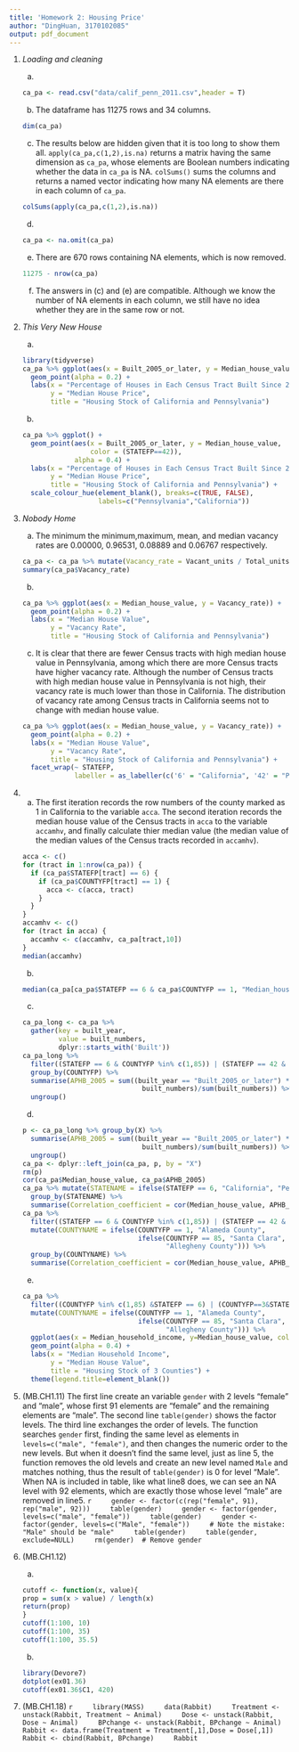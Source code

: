 ```yaml
---
title: 'Homework 2: Housing Price'
author: "DingHuan, 3170102085"
output: pdf_document
---
```

1. _Loading and cleaning_
    a. 
    ```r
    ca_pa <- read.csv("data/calif_penn_2011.csv",header = T)
    ```
    b. The dataframe has 11275 rows and 34 columns.
    ```r
    dim(ca_pa)
    ```
    c. The results below are hidden given that it is too long to show them all. `apply(ca_pa,c(1,2),is.na)` returns a matrix having the same dimension as `ca_pa`, whose elements are Boolean numbers indicating whether the data in `ca_pa` is NA. `colSums()` sums the columns and returns a named vector indicating how many NA elements are there in each column of `ca_pa`.
    ```r
    colSums(apply(ca_pa,c(1,2),is.na))
    ```
    d. 
    ```r
    ca_pa <- na.omit(ca_pa)
    ```
    e. There are 670 rows containing NA elements, which is now removed.
    ```r
    11275 - nrow(ca_pa)
    ```
    f. The answers in (c) and (e) are compatible. Although we know the number of NA elements in each column, we still have no idea whether they are in the same row or not. 

2. _This Very New House_  
    a. 
    ```r
    library(tidyverse)
    ca_pa %>% ggplot(aes(x = Built_2005_or_later, y = Median_house_value)) +
      geom_point(alpha = 0.2) +
      labs(x = "Percentage of Houses in Each Census Tract Built Since 2005",
           y = "Median House Price",
           title = "Housing Stock of California and Pennsylvania")
    ```
    b. 
    ```r
    ca_pa %>% ggplot() +
      geom_point(aes(x = Built_2005_or_later, y = Median_house_value, 
                     color = (STATEFP==42)),
                 alpha = 0.4) +
      labs(x = "Percentage of Houses in Each Census Tract Built Since 2005",
           y = "Median House Price",
           title = "Housing Stock of California and Pennsylvania") +
      scale_colour_hue(element_blank(), breaks=c(TRUE, FALSE),
                       labels=c("Pennsylvania","California"))
    ```

3. _Nobody Home_  
    a. The minimum the minimum,maximum, mean, and median vacancy rates are 0.00000, 0.96531, 0.08889 and 0.06767 respectively.
    ```r
    ca_pa <- ca_pa %>% mutate(Vacancy_rate = Vacant_units / Total_units)
    summary(ca_pa$Vacancy_rate)
    ```
    b. 
    ```r
    ca_pa %>% ggplot(aes(x = Median_house_value, y = Vacancy_rate)) +
      geom_point(alpha = 0.2) +
      labs(x = "Median House Value",
           y = "Vacancy Rate",
           title = "Housing Stock of California and Pennsylvania")
    ```
    c. It is clear that there are fewer Census tracts with high median house value in Pennsylvania, among which there are more Census tracts have higher vacancy rate. Although the number of Census tracts with high median house value in Pennsylvania is not high, their vacancy rate is much lower than those in California. The distribution of vacancy rate among Census tracts in California seems not to change with median house value.
    ```r
    ca_pa %>% ggplot(aes(x = Median_house_value, y = Vacancy_rate)) +
      geom_point(alpha = 0.2) +
      labs(x = "Median House Value",
           y = "Vacancy Rate",
           title = "Housing Stock of California and Pennsylvania") +
      facet_wrap(~ STATEFP, 
                 labeller = as_labeller(c('6' = "California", '42' = "Pennsylvania")))
    ```
    
4. 
    a. The first iteration records the row numbers of the county marked as 1 in California to the variable `acca`. The second iteration records the median house value of the Census tracts in `acca` to the variable `accamhv`, and finally calculate thier median value (the median value of the median values of the Census tracts recorded in `accamhv`).
    ```r
    acca <- c()
    for (tract in 1:nrow(ca_pa)) {
      if (ca_pa$STATEFP[tract] == 6) {
        if (ca_pa$COUNTYFP[tract] == 1) {
          acca <- c(acca, tract)
        }
      }
    }
    accamhv <- c()
    for (tract in acca) {
      accamhv <- c(accamhv, ca_pa[tract,10])
    }
    median(accamhv)
    ```
    b. 
    ```r
    median(ca_pa[ca_pa$STATEFP == 6 & ca_pa$COUNTYFP == 1, "Median_house_value"])
    ```
    c. 
    ```r
    ca_pa_long <- ca_pa %>% 
      gather(key = built_year,
             value = built_numbers,
             dplyr::starts_with('Built'))
    ca_pa_long %>% 
      filter((STATEFP == 6 & COUNTYFP %in% c(1,85)) | (STATEFP == 42 & COUNTYFP == 3)) %>% 
      group_by(COUNTYFP) %>% 
      summarise(APHB_2005 = sum((built_year == "Built_2005_or_later") *
                                  built_numbers)/sum(built_numbers)) %>% 
      ungroup()
    ```
    d. 
    ```r
    p <- ca_pa_long %>% group_by(X) %>% 
      summarise(APHB_2005 = sum((built_year == "Built_2005_or_later") *
                                  built_numbers)/sum(built_numbers)) %>% 
      ungroup()
    ca_pa <- dplyr::left_join(ca_pa, p, by = "X")
    rm(p)
    cor(ca_pa$Median_house_value, ca_pa$APHB_2005)
    ca_pa %>% mutate(STATENAME = ifelse(STATEFP == 6, "California", "Pennsylvania")) %>% 
      group_by(STATENAME) %>% 
      summarise(Correlation_coefficient = cor(Median_house_value, APHB_2005))
    ca_pa %>% 
      filter((STATEFP == 6 & COUNTYFP %in% c(1,85)) | (STATEFP == 42 & COUNTYFP == 3)) %>% 
      mutate(COUNTYNAME = ifelse(COUNTYFP == 1, "Alameda County",
                                 ifelse(COUNTYFP == 85, "Santa Clara",
                                        "Allegheny County"))) %>% 
      group_by(COUNTYNAME) %>% 
      summarise(Correlation_coefficient = cor(Median_house_value, APHB_2005))
    ```
    e. 
    ```r
    ca_pa %>% 
      filter((COUNTYFP %in% c(1,85) &STATEFP == 6) | (COUNTYFP==3&STATEFP == 42)) %>% 
      mutate(COUNTYNAME = ifelse(COUNTYFP == 1, "Alameda County",
                                 ifelse(COUNTYFP == 85, "Santa Clara",
                                        "Allegheny County"))) %>% 
      ggplot(aes(x = Median_household_income, y=Median_house_value, color = COUNTYNAME)) +
      geom_point(alpha = 0.4) +
      labs(x = "Median Household Income",
           y = "Median House Value",
           title = "Housing Stock of 3 Counties") +
      theme(legend.title=element_blank())
    ```

5. (MB.CH1.11) The first line create an variable `gender` with 2 levels "female" and "male", whose first 91 elements are "female" and the remaining elements are "male". The second line `table(gender)` shows the factor levels. The third line exchanges the order of levels. The function searches `gender` first, finding the same level as elements in `levels=c("male", "female")`, and then changes the numeric order to the new levels. But when it doesn't find the same level, just as line 5, the function removes the old levels and create an new level named `Male` and matches nothing, thus the result of `table(gender)` is 0 for level "Male". When NA is included in table, like what line8 does, we can see an NA level with 92 elements, which are exactly those whose level "male" are removed in line5.
    ```r
    gender <- factor(c(rep("female", 91), rep("male", 92)))
    table(gender)
    gender <- factor(gender, levels=c("male", "female"))
    table(gender)
    gender <- factor(gender, levels=c("Male", "female"))
    # Note the mistake: "Male" should be "male"
    table(gender)
    table(gender, exclude=NULL)
    rm(gender)  # Remove gender
    ```

6. (MB.CH1.12)
    a. 
    ```r
    cutoff <- function(x, value){
    prop = sum(x > value) / length(x)
    return(prop)
    }
    cutoff(1:100, 10)
    cutoff(1:100, 35)
    cutoff(1:100, 35.5)
    ```
    b.  
    ```r
    library(Devore7)
    dotplot(ex01.36)
    cutoff(ex01.36$C1, 420)
    ```
    
7. (MB.CH1.18)
    ```r
    library(MASS)
    data(Rabbit)
    Treatment <- unstack(Rabbit, Treatment ~ Animal)
    Dose <- unstack(Rabbit, Dose ~ Animal)
    BPchange <- unstack(Rabbit, BPchange ~ Animal)
    Rabbit <- data.frame(Treatment = Treatment[,1],Dose = Dose[,1])
    Rabbit <- cbind(Rabbit, BPchange)
    Rabbit
    ```